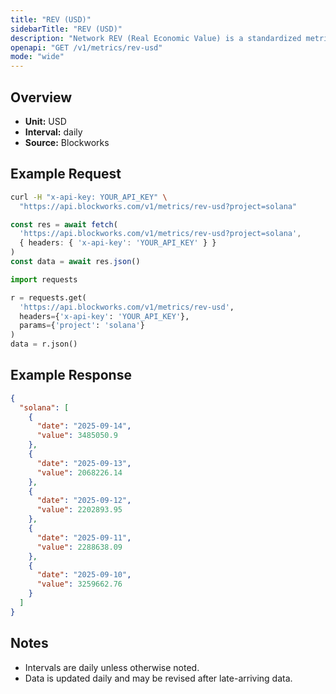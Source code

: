 ```yaml
---
title: "REV (USD)"
sidebarTitle: "REV (USD)"
description: "Network REV (Real Economic Value) is a standardized metric that tracks blockchain value accrual generated by user activity. REV consists of both in-protocol transaction fees and out-of-protocol tips that users pay for transaction execution, so it measures the monetary demand to transact onchain."
openapi: "GET /v1/metrics/rev-usd"
mode: "wide"
---
```


## Overview

- **Unit:** USD
- **Interval:** daily
- **Source:** Blockworks

## Example Request

<CodeGroup>

```bash cURL
curl -H "x-api-key: YOUR_API_KEY" \
  "https://api.blockworks.com/v1/metrics/rev-usd?project=solana"
```

```typescript TypeScript
const res = await fetch(
  'https://api.blockworks.com/v1/metrics/rev-usd?project=solana',
  { headers: { 'x-api-key': 'YOUR_API_KEY' } }
)
const data = await res.json()
```

```python Python
import requests

r = requests.get(
  'https://api.blockworks.com/v1/metrics/rev-usd',
  headers={'x-api-key': 'YOUR_API_KEY'},
  params={'project': 'solana'}
)
data = r.json()
```

</CodeGroup>

## Example Response

```json
{
  "solana": [
    {
      "date": "2025-09-14",
      "value": 3485050.9
    },
    {
      "date": "2025-09-13",
      "value": 2068226.14
    },
    {
      "date": "2025-09-12",
      "value": 2202893.95
    },
    {
      "date": "2025-09-11",
      "value": 2288638.09
    },
    {
      "date": "2025-09-10",
      "value": 3259662.76
    }
  ]
}
```

## Notes
- Intervals are daily unless otherwise noted.
- Data is updated daily and may be revised after late-arriving data.